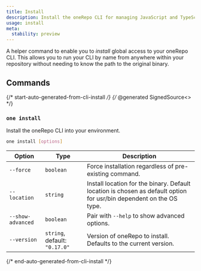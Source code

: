 ```yaml
---
title: Install
description: Install the oneRepo CLI for managing JavaScript and TypeScript monorepos.
usage: install
meta:
  stability: preview
---
```


A helper command to enable you to _install_ global access to your oneRepo CLI. This allows you to run your CLI by name from anywhere within your repository without needing to know the path to the original binary.

## Commands

{/* start-auto-generated-from-cli-install */}
{/* @generated SignedSource<<a0411c3a519e184387c62c9390d4f4e9>> */}

### `one install`

Install the oneRepo CLI into your environment.

```sh
one install [options]
```

| Option            | Type                          | Description                                                                                                         |
| ----------------- | ----------------------------- | ------------------------------------------------------------------------------------------------------------------- |
| `--force`         | `boolean`                     | Force installation regardless of pre-existing command.                                                              |
| `--location`      | `string`                      | Install location for the binary. Default location is chosen as default option for usr/bin dependent on the OS type. |
| `--show-advanced` | `boolean`                     | Pair with `--help` to show advanced options.                                                                        |
| `--version`       | `string`, default: `"0.17.0"` | Version of oneRepo to install. Defaults to the current version.                                                     |

{/* end-auto-generated-from-cli-install */}
